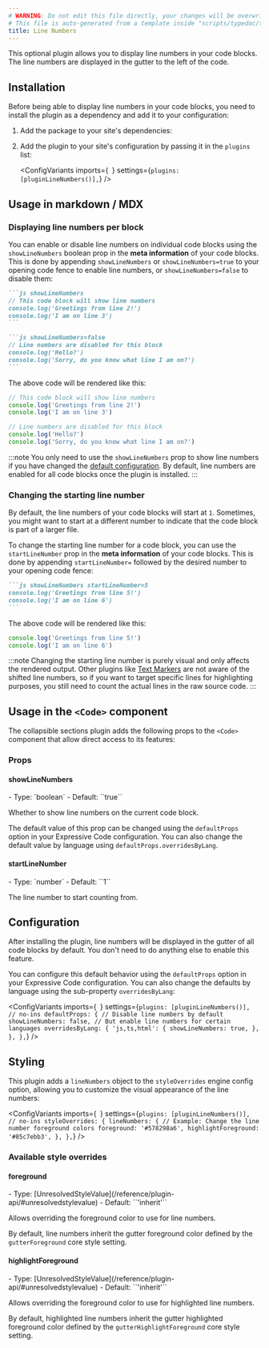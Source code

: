 ```yaml
---
# WARNING: Do not edit this file directly, your changes will be overwritten!
# This file is auto-generated from a template inside "scripts/typedoc/templates".
title: Line Numbers
---
```



This optional plugin allows you to display line numbers in your code blocks. The line numbers are displayed in the gutter to the left of the code.

## Installation

Before being able to display line numbers in your code blocks, you need to install the plugin as a dependency and add it to your configuration:

1. Add the package to your site's dependencies:

    <PackageManagers pkg="@expressive-code/plugin-line-numbers" />

2. Add the plugin to your site's configuration by passing it in the `plugins` list:

    <ConfigVariants
      imports={`
      `}
      settings={`
        plugins: [pluginLineNumbers()],
      `}
    />

## Usage in markdown / MDX

### Displaying line numbers per block

You can enable or disable line numbers on individual code blocks using the `showLineNumbers` boolean prop in the **meta information** of your code blocks. This is done by appending `showLineNumbers` or `showLineNumbers=true` to your opening code fence to enable line numbers, or `showLineNumbers=false` to disable them:

````md ins=/showLineNumbers\S*/
```js showLineNumbers
// This code block will show line numbers
console.log('Greetings from line 2!')
console.log('I am on line 3')
```

```js showLineNumbers=false
// Line numbers are disabled for this block
console.log('Hello?')
console.log('Sorry, do you know what line I am on?')
```
````

The above code will be rendered like this:

```js showLineNumbers
// This code block will show line numbers
console.log('Greetings from line 2!')
console.log('I am on line 3')
```

```js showLineNumbers=false
// Line numbers are disabled for this block
console.log('Hello?')
console.log('Sorry, do you know what line I am on?')
```

:::note
You only need to use the `showLineNumbers` prop to show line numbers if you have changed the [default configuration](#configuration). By default, line numbers are enabled for all code blocks once the plugin is installed.
:::

### Changing the starting line number

By default, the line numbers of your code blocks will start at `1`. Sometimes, you might want to start at a different number to indicate that the code block is part of a larger file.

To change the starting line number for a code block, you can use the `startLineNumber` prop in the **meta information** of your code blocks. This is done by appending `startLineNumber=` followed by the desired number to your opening code fence:

````md ins=/showLineNumbers\S*/ ins=/startLineNumber\S*/
```js showLineNumbers startLineNumber=5
console.log('Greetings from line 5!')
console.log('I am on line 6')
```
````

The above code will be rendered like this:

```js showLineNumbers startLineNumber=5
console.log('Greetings from line 5!')
console.log('I am on line 6')
```

:::note
Changing the starting line number is purely visual and only affects the rendered output. Other plugins like [Text Markers](/key-features/text-markers/) are not aware of the shifted line numbers, so if you want to target specific lines for highlighting purposes, you still need to count the actual lines in the raw source code.
:::

## Usage in the `<Code>` component

The collapsible sections plugin adds the following props to the `<Code>` component that allow direct access to its features:

### Props

#### showLineNumbers

<PropertySignature>
- Type: `boolean`
- Default: ``true``
</PropertySignature>

Whether to show line numbers on the current code block.

The default value of this prop can be changed using the `defaultProps` option in your Expressive Code configuration. You can also change the default value by language using `defaultProps.overridesByLang`.

#### startLineNumber

<PropertySignature>
- Type: `number`
- Default: ``1``
</PropertySignature>

The line number to start counting from.

## Configuration

After installing the plugin, line numbers will be displayed in the gutter of all code blocks by default. You don't need to do anything else to enable this feature.

You can configure this default behavior using the `defaultProps` option in your Expressive Code configuration. You can also change the defaults by language using the sub-property `overridesByLang`:

<ConfigVariants
  imports={`
  `}
  settings={`
    plugins: [pluginLineNumbers()], // no-ins
    defaultProps: {
      // Disable line numbers by default
      showLineNumbers: false,
      // But enable line numbers for certain languages
      overridesByLang: {
        'js,ts,html': {
          showLineNumbers: true,
        },
      },
    },
  `}
/>

## Styling

This plugin adds a `lineNumbers` object to the `styleOverrides` engine config option, allowing you to customize the visual appearance of the line numbers:

<ConfigVariants
  imports={`
  `}
  settings={`
    plugins: [pluginLineNumbers()], // no-ins
    styleOverrides: {
      lineNumbers: {
        // Example: Change the line number foreground colors
        foreground: '#578298a6',
        highlightForeground: '#85c7ebb3',
      },
    },
  `}
/>

### Available style overrides

#### foreground

<PropertySignature>
- Type: [UnresolvedStyleValue](/reference/plugin-api/#unresolvedstylevalue)
- Default: ``'inherit'``
</PropertySignature>

Allows overriding the foreground color to use for line numbers.

By default, line numbers inherit the gutter foreground color defined by the
`gutterForeground` core style setting.

#### highlightForeground

<PropertySignature>
- Type: [UnresolvedStyleValue](/reference/plugin-api/#unresolvedstylevalue)
- Default: ``'inherit'``
</PropertySignature>

Allows overriding the foreground color to use for highlighted line numbers.

By default, highlighted line numbers inherit the gutter highlighted foreground color defined by the `gutterHighlightForeground` core style setting.

